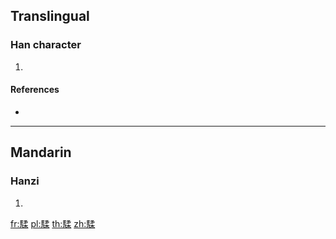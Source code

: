 {{character info/new}}
==Translingual==

===Han character===
{{Han char|rn=187|rad=馬|as=09|sn=19|four=77394|canj=SFNHD}}

# {{defn|Han|sort=馬09}}

====References====
* {{Han ref|kx=1441.440|dkj=44872|dj=1966.100|hdz=74568.020|uh=9A25|ud=39461|bh=F3B6|bd=62390}}

----

==Mandarin==

===Hanzi===
{{cmn-hanzi|pin=[[róu]] ([[rou2]])|wg=jou<sup>2</sup>}}

# {{defn|lang=cmn|sort=馬09}}

[[fr:騥]]
[[pl:騥]]
[[th:騥]]
[[zh:騥]]